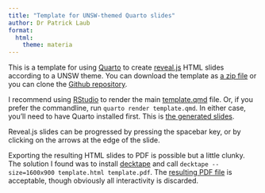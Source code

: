 ```yaml
---
title: "Template for UNSW-themed Quarto slides"
author: Dr Patrick Laub
format:
  html:
    theme: materia
---
```


This is a template for using [Quarto](http://quarto.org) to create [reveal.js](http://revealjs.com) HTML slides according to a UNSW theme.
You can download the template as [a zip file](https://github.com/Pat-Laub/UNSW-Quarto-Slides-Template/releases/download/v1.0.0/UNSW-Quarto-Slides-Template.zip) or you can clone the [Github repository](https://github.com/Pat-Laub/UNSW-Quarto-Slides-Template).

I recommend using [RStudio](http://rstudio.com) to render the main [template.qmd](https://github.com/Pat-Laub/UNSW-Quarto-Slides-Template/blob/main/template.qmd) file.
Or, if you prefer the commandline, run `quarto render template.qmd`.
In either case, you'll need to have Quarto installed first.
This is [the generated slides](https://pat-laub.github.io/UNSW-Quarto-Slides-Template/template.html#/title-slide).

::: {.callout-note}
Reveal.js slides can be progressed by pressing the spacebar key, or by clicking on the arrows at the edge of the slide.
:::

::: {.callout-warning}
Exporting the resulting HTML slides to PDF is possible but a little clunky.
The solution I found was to install [decktape](https://github.com/astefanutti/decktape) and call `decktape --size=1600x900 template.html template.pdf`.
The [resulting PDF file](template.pdf) is acceptable, though obviously all interactivity is discarded.
:::
